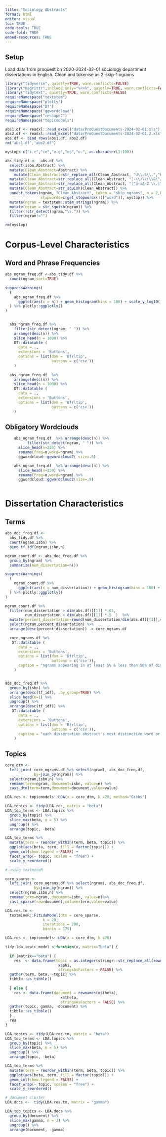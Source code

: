 ```yaml
---
title: "Sociology Abstracts"
format: html
editor: visual
toc: TRUE
code-tools: TRUE
code-fold: TRUE
embed-resources: TRUE
---
```


## Setup

Load data from proquest on 2020-2024-02-01 sociology department dissertations in English. Clean and tokenise as 2-skip-1 ngrams

```r
library("tidyverse", quietly=TRUE, warn.conflicts=FALSE)
library("magrittr",include.only="%<>%", quietly=TRUE, warn.conflicts=FALSE)
library("tidytext", quietly=TRUE, warn.conflicts=FALSE)
requireNamespace("textstem")
requireNamespace("plotly")
requireNamespace("DT")
requireNamespace("ggwordcloud")
requireNamespace("reshape2")
requireNamespace("topicmodels")
```

```r
abs1.df <- readxl::read_excel("data/ProQuestDocuments-2024-02-01.xls")
abs2.df <- readxl::read_excel("data/ProQuestDocuments-2024-02-01.2.xls")
abs.df <- bind_rows(abs1.df, abs2.df)
rm("abs1.df","abs2.df")
```

```r
mystop<-c("i.e","ie","e.g","eg","u.", as.character(1:100))

abs_tidy.df <-  abs.df %>%
  select(isbn,Abstract) %>%
  mutate(Clean_Abstract=Abstract) %>%  
    mutate(Clean_Abstract=str_replace_all(Clean_Abstract, "U\\.S\\.","USA")) %>%
  mutate(Clean_Abstract=str_replace_all(Clean_Abstract, "[-\\)\\(\\&\"/]"," ")) %>%
  mutate(Clean_Abstract=str_replace_all(Clean_Abstract, "[^a-zA-Z \\.]", ""))  %>% 
  mutate(Clean_Abstract=str_squish(Clean_Abstract)) %>% 
  unnest_tokens(ngram, "Clean_Abstract", token = "skip_ngrams", n = 2,k=1,
                stopwords=c(get_stopwords()[["word"]], mystop)) %>%
  mutate(ngram = textstem::stem_strings(ngram)) %>%
  mutate(ngram = str_squish(ngram)) %>% 
  filter(!str_detect(ngram,"\\.")) %>%
  filter(ngram!="")

rm(mystop)
```

# Corpus-Level Characteristics

## Word and Phrase Frequencies

```r
abs_ngram_freq.df <-abs_tidy.df %>% 
  count(ngram,sort=TRUE)
```

```r

suppressWarnings(
  (
    abs_ngram_freq.df %>%
      ggplot(aes(x = n)) + geom_histogram(bins = 100) + scale_y_log10()
  ) %>% plotly::ggplotly()
)

  
  abs_ngram_freq.df %>%
    filter(str_detect(ngram, " ")) %>%
    arrange(desc(n)) %>%
    slice_head(n = 1000) %>%
    DT::datatable (
      data = .,
      extensions = 'Buttons',
      options = list(dom = 'Bfrltip',
                     buttons = c('csv'))
    )
  
  abs_ngram_freq.df  %>% 
    arrange(desc(n)) %>%
    slice_head(n = 1000) %>%
    DT::datatable (
      data = .,
      extensions = 'Buttons',
      options = list(dom = 'Bfrltip',
                     buttons = c('csv'))
    )

```

## Obligatory Wordclouds

```r
    abs_ngram_freq.df  %>% arrange(desc(n)) %>%
          filter(str_detect(ngram, " ")) %>%
      slice_head(n=250) %>%
      rename(freq=n,word=ngram) %>%
      ggwordcloud::ggwordcloud2( size=.8)

```

```r
    
    abs_ngram_freq.df  %>% arrange(desc(n)) %>%
      slice_head(n=250) %>%
      rename(freq=n,word=ngram) %>%
      ggwordcloud::ggwordcloud2(size=.9)
```

```r

```

# Dissertation Characteristics

## Terms

```r
abs_doc_freq.df <-
  abs_tidy.df %>% 
  count(ngram,isbn) %>% 
  bind_tf_idf(ngram,isbn,n)

ngram_count.df <- abs_doc_freq.df %>% 
  group_by(ngram) %>%
  summarize(num_dissertation=n())

suppressWarnings(
  (
    ngram_count.df %>%
      ggplot(aes(x = num_dissertation)) + geom_histogram(bins = 100) + scale_y_log10()
  ) %>% plotly::ggplotly()
)

ngram_count.df %>% 
  filter(num_dissertation > dim(abs.df)[[1]] *.05, 
         num_dissertation < dim(abs.df)[[1]] *.5  )  %>%
  mutate(percent_dissertation=round(num_dissertation/dim(abs.df)[[1]],digits=2)) %>%
  select(ngram,percent_dissertation) %>%
  arrange(desc(percent_dissertation)) -> core_ngrams.df

  core_ngrams.df %>% 
   DT::datatable (
      data = .,
      extensions = 'Buttons',
      options = list(dom = 'Bfrltip',
                     buttons = c('csv')),
      caption = "ngrams appearing in at least 5% & less than 50% of dissertations"
    )


abs_doc_freq.df %>% 
  group_by(isbn) %>%
  arrange(desc(tf_idf), .by_group=TRUE) %>% 
  slice_head(n=1) %>%
  ungroup() %>%
  arrange(desc(tf_idf)) %>%
   DT::datatable (
      data = .,
      extensions = 'Buttons',
      options = list(dom = 'Bfrltip',
                     buttons = c('csv')),
      caption = "each dissertation abstract's most distinctive word or phrase"
    )

```

## Topics

```r

core_dtm <- 
  left_join( core_ngrams.df %>% select(ngram), abs_doc_freq.df, 
             by=join_by(ngram)) %>%
  select(ngram,isbn,n) %>%
  rename(term=ngram, document=isbn, value=n) %>%
  cast_dtm(term=term,document=document,value=value)

LDA.res <- topicmodels::LDA(x = core_dtm, k =20, method="Gibbs")

LDA.topics <- tidy(LDA.res, matrix = "beta")
LDA_top_terms <- LDA.topics %>%
  group_by(topic) %>%
  slice_max(beta, n = 5) %>% 
  ungroup() %>%
  arrange(topic, -beta)

LDA_top_terms %>%
  mutate(term = reorder_within(term, beta, topic)) %>%
  ggplot(aes(beta, term, fill = factor(topic))) +
  geom_col(show.legend = FALSE) +
  facet_wrap(~ topic, scales = "free") +
  scale_y_reordered()
```

```r

# using textmineR

core_sparse <- 
  left_join( core_ngrams.df %>% select(ngram), abs_doc_freq.df, 
             by=join_by(ngram)) %>%
  select(ngram,isbn,n) %>%
  rename(term=ngram, document=isbn, value=n)%>%
  cast_sparse(row=document,column=term,value=value)

LDA.res.tm <- 
  textmineR::FitLdaModel(dtm = core_sparse, 
                 k = 20,
                 iterations = 200,
                 burnin = 175)

LDA.res <- topicmodels::LDA(x = core_dtm, k =20)

tidy.lda_topic_model <-function(x, matrix="beta") {
  
  if (matrix=="beta") {
    res  <- data.frame(topic = as.integer(stringr::str_replace_all(rownames(x$phi), "t_", "")), 
                        x$phi, 
                        stringsAsFactors = FALSE) %>%
  gather(term, beta, -topic) %>% 
  tibble::as_tibble()
    
  } else {
    res <- data.frame(document = rownames(x$theta),
                         x$theta,
                         stringsAsFactors = FALSE) %>%
  gather(topic, gamma, -document) %>%
  tibble::as_tibble()
  }
  res
}

LDA.topics <- tidy(LDA.res.tm, matrix = "beta")
LDA_top_terms <- LDA.topics %>%
  group_by(topic) %>%
  slice_max(beta, n = 5) %>% 
  ungroup() %>%
  arrange(topic, -beta)

LDA_top_terms %>%
  mutate(term = reorder_within(term, beta, topic)) %>%
  ggplot(aes(beta, term, fill = factor(topic))) +
  geom_col(show.legend = FALSE) +
  facet_wrap(~ topic, scales = "free") +
  scale_y_reordered()
```

```r
# document cluster
LDA.docs <-  tidy(LDA.res.tm, matrix = "gamma")

LDA_top_topics <- LDA.docs %>%
  group_by(document) %>%
  slice_max(gamma, n = 3) %>% 
  ungroup() %>%
  arrange(document, -gamma)



```
